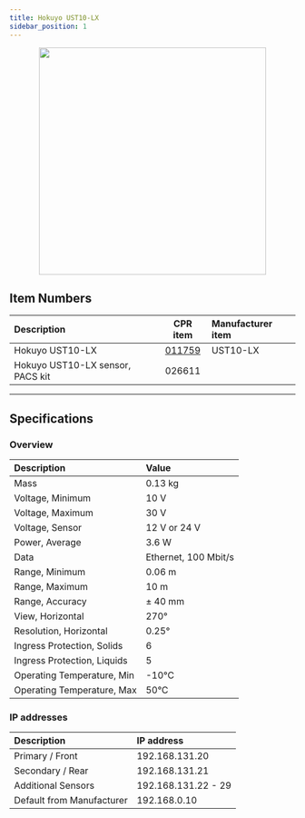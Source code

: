 ```yaml
---
title: Hokuyo UST10-LX
sidebar_position: 1
---
```



<center>
  <img
    src="/img/sensor_images/sensor_hokuyo_ust10lx_1.jpg"
    width="400"
  />
</center>

<Safety />

## Item Numbers

| Description                      |                       CPR item                       | Manufacturer item |
| :------------------------------- | :--------------------------------------------------: | :---------------- |
| Hokuyo UST10-LX                  | [011759](/assets/clearpath_robotics_011759-TDS1.pdf) | UST10-LX          |
| Hokuyo UST10-LX sensor, PACS kit |                        026611                        |                   |

---

## Specifications

### Overview

| Description                 | Value                |
| :-------------------------- | :------------------- |
| Mass                        | 0.13 kg              |
| Voltage, Minimum            | 10 V                 |
| Voltage, Maximum            | 30 V                 |
| Voltage, Sensor             | 12 V or 24 V         |
| Power, Average              | 3.6 W                |
| Data                        | Ethernet, 100 Mbit/s |
| Range, Minimum              | 0.06 m               |
| Range, Maximum              | 10 m                 |
| Range, Accuracy             | ± 40 mm              |
| View, Horizontal            | 270°                 |
| Resolution, Horizontal      | 0.25°                |
| Ingress Protection, Solids  | 6                    |
| Ingress Protection, Liquids | 5                    |
| Operating Temperature, Min  | -10°C                |
| Operating Temperature, Max  | 50°C                 |

### IP addresses

| Description               | IP address          |
| :------------------------ | :------------------ |
| Primary / Front           | 192.168.131.20      |
| Secondary / Rear          | 192.168.131.21      |
| Additional Sensors        | 192.168.131.22 - 29 |
| Default from Manufacturer | 192.168.0.10        |
